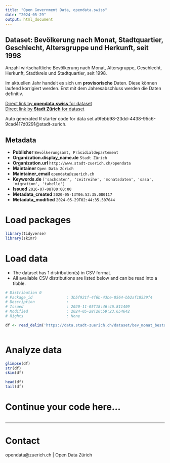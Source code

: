 ```yaml
---
title: "Open Government Data, opendata.swiss"
date: "2024-05-29"
output: html_document
---
```


## Dataset: Bevölkerung nach Monat, Stadtquartier, Geschlecht, Altersgruppe und Herkunft, seit 1998


Anzahl wirtschaftliche Bevölkerung nach Monat, Altersgruppe, Geschlecht, Herkunft, Stadtkreis und Stadtquartier, seit 1998.

Im aktuellen Jahr handelt es sich um **provisorische** Daten. Diese können laufend korrigiert werden. Erst mit dem Jahresabschluss werden die Daten definitiv.
 


[Direct link by **opendata.swiss** for dataset](https://opendata.swiss/de/dataset/bevolkerung-nach-monat-stadtquartier-geschlecht-altersgruppe-und-herkunft)<br>
[Direct link by **Stadt Zürich** for dataset](https://data.stadt-zuerich.ch/dataset/bev_monat_bestand_quartier_geschl_ag_herkunft_od3250)

Auto generated R starter code for data set a9febb98-23dd-4438-95c6-9cad417d0291@stadt-zurich.

## Metadata

- **Publisher** `Bevölkerungsamt, Präsidialdepartement`
- **Organization.display_name.de** `Stadt Zürich`
- **Organization.url** `http://www.stadt-zuerich.ch/opendata`
- **Maintainer** `Open Data Zürich`
- **Maintainer_email** `opendata@zuerich.ch`
- **Keywords.de** `['sachdaten', 'zeitreihe', 'monatsdaten', 'sasa', 'migration', 'tabelle']`
- **Issued** `2016-07-08T00:00:00`
- **Metadata_created** `2020-05-13T06:52:35.080117`
- **Metadata_modified** `2024-05-29T02:44:35.507044`


# Load packages

```r

library(tidyverse)
library(skimr)

```

# Load data

-   The dataset has 1 distribution(s) in CSV format.
-   All available CSV distributions are listed below and can be read into a tibble.

```r

# Distribution 0
# Package_id               : 3b5f921f-4f6b-43be-8564-bb2af18529f4
# Description              : 
# Issued                   : 2020-11-05T18:46:46.811409
# Modified                 : 2024-05-28T20:59:23.654642
# Rights                   : None

df <- read_delim('https://data.stadt-zuerich.ch/dataset/bev_monat_bestand_quartier_geschl_ag_herkunft_od3250/download/BEV325OD3250.csv')



```

# Analyze data

```r

glimpse(df)
str(df)
skim(df)

head(df)
tail(df)

```

# Continue your code here...

```r

```

------------------------------------------------------------------------

# Contact

opendata@zuerich.ch | Open Data Zürich

